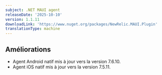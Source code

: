 ```yaml
---
subject: .NET MAUI agent
releaseDate: '2025-10-10'
version: 1.1.11
downloadLink: 'https://www.nuget.org/packages/NewRelic.MAUI.Plugin'
translationType: machine
---
```


## Améliorations

* Agent Android natif mis à jour vers la version 7.6.10.
* Agent iOS natif mis à jour vers la version 7.5.11.